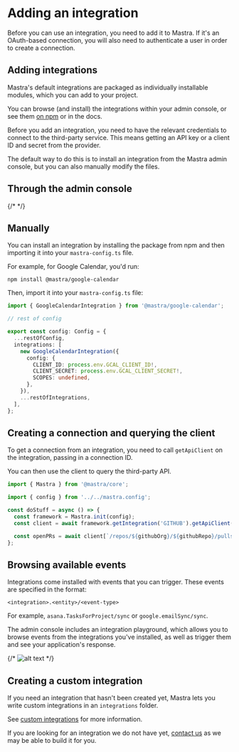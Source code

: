 # Adding an integration

Before you can use an integration, you need to add it to Mastra. If it's an OAuth-based connection, you will also need to authenticate a user in order to create a connection.

## Adding integrations

Mastra's default integrations are packaged as individually installable modules, which you can add to your project.

You can browse (and install) the integrations within your admin console, or see them [on npm](https://www.npmjs.com/org/mastra) or in the docs.

Before you add an integration, you need to have the relevant credentials to connect to the third-party service. This means getting an API key or a client ID and secret from the provider.

The default way to do this is to install an integration from the Mastra admin console, but you can also manually modify the files.

## Through the admin console

{/* <!-- TODO: Add gif --> */}

## Manually

You can install an integration by installing the package from npm and then importing it into your `mastra-config.ts` file.

For example, for Google Calendar, you'd run:

`npm install @mastra/google-calendar`

Then, import it into your `mastra-config.ts` file:

```ts
import { GoogleCalendarIntegration } from '@mastra/google-calendar';

// rest of config

export const config: Config = {
  ...restOfConfig,
  integrations: [
    new GoogleCalendarIntegration({
      config: {
        CLIENT_ID: process.env.GCAL_CLIENT_ID!,
        CLIENT_SECRET: process.env.GCAL_CLIENT_SECRET!,
        SCOPES: undefined,
      },
    }),
    ...restOfIntegrations,
  ],
};
```

## Creating a connection and querying the client

To get a connection from an integration, you need to call `getApiClient` on the integration, passing in a connection ID.

You can then use the client to query the third-party API.

```ts
import { Mastra } from '@mastra/core';

import { config } from '../../mastra.config';

const doStuff = async () => {
  const framework = Mastra.init(config);
  const client = await framework.getIntegration('GITHUB').getApiClient({ connectionId: 'system' });

  const openPRs = await client[`/repos/${githubOrg}/${githubRepo}/pulls`].get();
};
```

## Browsing available events

Integrations come installed with events that you can trigger. These events are specified in the format:

`<integration>.<entity>/<event-type>`

For example, `asana.TasksForProject/sync` or `google.emailSync/sync`.

The admin console includes an integration playground, which allows you to browse events from the integrations you've installed, as well as trigger them and see your application's response.

{/* ![alt text](image-1.png) */}

## Creating a custom integration

If you need an integration that hasn't been created yet, Mastra lets you write custom integrations in an `integrations` folder.

See [custom integrations](../reference/custom-integrations.md) for more information.

If you are looking for an integration we do not have yet, [contact us](https://mastra.ai/contact) as we may be able to build it for you.

